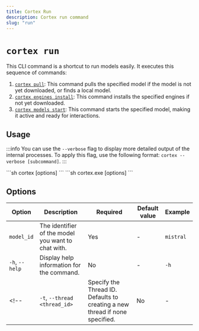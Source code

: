 ```yaml
---
title: Cortex Run
description: Cortex run command
slug: "run"
---
```



# `cortex run`

This CLI command is a shortcut to run models easily. It executes this sequence of commands:
1. [`cortex pull`](/docs/cli/models/): This command pulls the specified model if the model is not yet downloaded, or finds a local model.
2. [`cortex engines install`](/docs/cli/engines/): This command installs the specified engines if not yet downloaded.
3. [`cortex models start`](/docs/cli/models/): This command starts the specified model, making it active and ready for interactions.

## Usage
:::info
You can use the `--verbose` flag to display more detailed output of the internal processes. To apply this flag, use the following format: `cortex --verbose [subcommand]`.
:::

<Tabs>
  <TabItem value="MacOs/Linux" label="MacOs/Linux">
  ```sh
  cortex [options] <model_id>
  ```
  </TabItem>
  <TabItem value="Windows" label="Windows">
  ```sh
  cortex.exe [options] <model_id>
  ```
  </TabItem>
</Tabs>

## Options

| Option                      | Description                                                                 | Required | Default value                                | Example                |
|-----------------------------|-----------------------------------------------------------------------------|----------|----------------------------------------------|------------------------|
| `model_id`                  | The identifier of the model you want to chat with.                          | Yes       | - | `mistral`       |
| `-h`, `--help`              | Display help information for the command.                                   | No       | -                                            | `-h`               |
<!-- | `-t`, `--thread <thread_id>`  | Specify the Thread ID. Defaults to creating a new thread if none specified. | No       | -                                            | `-t jan_1717650808`       |                                      | `-c`               | -->
